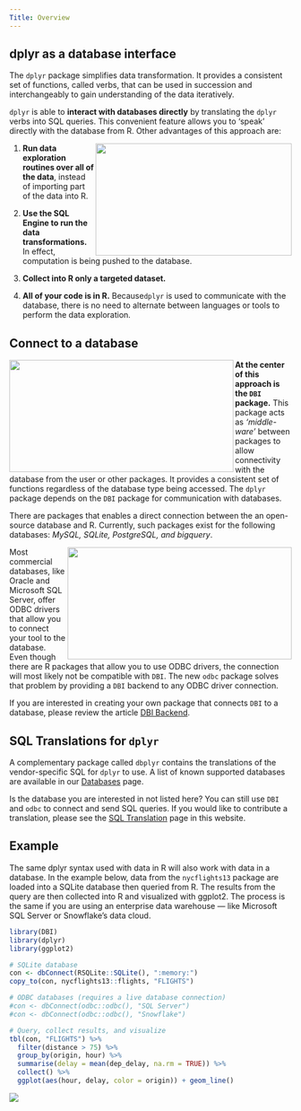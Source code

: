 ```yaml
---
Title: Overview
---
```



## **dplyr** as a database interface

The `dplyr` package simplifies data transformation. It provides a consistent set of functions, called verbs, that can be used in succession and interchangeably to gain understanding of the data iteratively.

`dplyr` is able to **interact with databases directly** by translating the `dplyr` verbs into SQL queries. This convenient feature allows you to ‘speak’ directly with the database from R. Other advantages of this approach are:


<div>
  <img src="/homepage/interact.png"   align="right" height="200" width="350">
</div>

 1. **Run data exploration routines over all of the data**, instead of importing part of the data into R.

 2. **Use the SQL Engine to run the data transformations.**  In effect, computation is being pushed to the database.

 3. **Collect into R only a targeted dataset.** 

 4. **All of your code is in R.**  Because`dplyr` is used to communicate with the database, there is no need to alternate between languages or tools to perform the data exploration.

## **Connect to a database**

<div>
  <img src="/homepage/open-source.png" height="200" width="400" align="left">
</div>

**At the center of this approach is the `DBI` package.** This package acts as *‘middle-ware’* between packages to allow connectivity with the database from the user or other packages. It provides a consistent set of functions regardless of the database type being accessed. The `dplyr` package depends on the `DBI` package for communication with databases.

There are packages that enables a direct connection between the an open-source database and R. Currently, such packages exist for the following databases: *MySQL, SQLite, PostgreSQL, and bigquery*. 


<div>
  <img src="/homepage/commercial.png" height="200" width="400" align="right">
</div>

Most commercial databases, like Oracle and Microsoft SQL Server, offer ODBC drivers that allow you to connect your tool to the database. Even though there are R packages that allow you to use ODBC drivers, the connection will most likely not be compatible with `DBI`. The new `odbc` package solves that problem by providing a `DBI` backend to any ODBC driver connection. 

If you are interested in creating your own package that connects `DBI` to a database, please review the article [DBI Backend](backend).

## SQL Translations for `dplyr`

A complementary package called `dbplyr` contains the translations of the vendor-specific SQL for `dplyr` to use. A list of known supported databases are available in our [Databases](/databases) page.

Is the database you are interested in not listed here? You can still use `DBI` and `odbc` to connect and send SQL queries.  If you would like to contribute a translation, please see the [SQL Translation](translation) page in this website.

## Example

The same dplyr syntax used with data in R will also work with data in a database. In the example below, data from the `nycflights13` package are loaded into a SQLite database then queried from R. The results from the query are then collected into R and visualized with ggplot2. The process is the same if you are using an enterprise data warehouse &mdash; like Microsoft SQL Server or Snowflake's data cloud.

``` r
library(DBI)
library(dplyr)
library(ggplot2)

# SQLite database
con <- dbConnect(RSQLite::SQLite(), ":memory:")
copy_to(con, nycflights13::flights, "FLIGHTS")

# ODBC databases (requires a live database connection)
#con <- dbConnect(odbc::odbc(), "SQL Server")
#con <- dbConnect(odbc::odbc(), "Snowflake")

# Query, collect results, and visualize
tbl(con, "FLIGHTS") %>%
  filter(distance > 75) %>%
  group_by(origin, hour) %>%
  summarise(delay = mean(dep_delay, na.rm = TRUE)) %>%
  collect() %>%
  ggplot(aes(hour, delay, color = origin)) + geom_line()
```


<div>
  <img src="/homepage/snowflake-flights.png" align="center">
</div>


